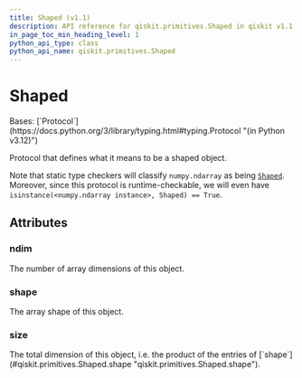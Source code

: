 ```yaml
---
title: Shaped (v1.1)
description: API reference for qiskit.primitives.Shaped in qiskit v1.1
in_page_toc_min_heading_level: 1
python_api_type: class
python_api_name: qiskit.primitives.Shaped
---
```


# Shaped

<Class id="qiskit.primitives.Shaped" isDedicatedPage={true} github="https://github.com/Qiskit/qiskit/tree/stable/1.1/qiskit/primitives/containers/shape.py#L28-L50" signature="qiskit.primitives.Shaped(*args, **kwargs)" modifiers="class">
  Bases: [`Protocol`](https://docs.python.org/3/library/typing.html#typing.Protocol "(in Python v3.12)")

  Protocol that defines what it means to be a shaped object.

  Note that static type checkers will classify `numpy.ndarray` as being [`Shaped`](#qiskit.primitives.Shaped "qiskit.primitives.Shaped"). Moreover, since this protocol is runtime-checkable, we will even have `isinstance(<numpy.ndarray instance>, Shaped) == True`.

  ## Attributes

  ### ndim

  <Attribute id="qiskit.primitives.Shaped.ndim">
    The number of array dimensions of this object.
  </Attribute>

  ### shape

  <Attribute id="qiskit.primitives.Shaped.shape">
    The array shape of this object.
  </Attribute>

  ### size

  <Attribute id="qiskit.primitives.Shaped.size">
    The total dimension of this object, i.e. the product of the entries of [`shape`](#qiskit.primitives.Shaped.shape "qiskit.primitives.Shaped.shape").
  </Attribute>
</Class>

